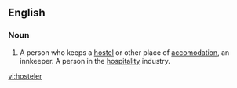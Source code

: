 ==English==
===Noun===
{{en-noun}}

#A person who keeps a [[hostel]] or other place of [[accomodation]], an innkeeper.  A person in the [[hospitality]] industry.

[[vi:hosteler]]